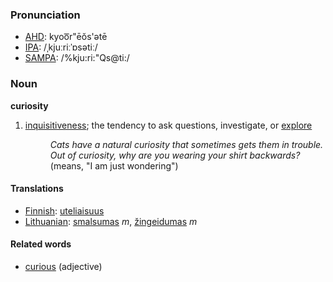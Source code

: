 ===Pronunciation===
*[[w:AHD|AHD]]: kyoo͞r"ēŏs'ətē
*[[w:IPA|IPA]]: /ˌkjuːriːˈɒsətiː/
*[[w:SAMPA|SAMPA]]: /%kju:ri:"Qs@ti:/

===Noun===
'''curiosity'''

#[[inquisitive]]ness; the tendency to ask questions, investigate, or [[explore]]
#:''Cats have a natural curiosity that sometimes gets them in trouble.''
#:''Out of curiosity, why are you wearing your shirt backwards?'' (means, "I am just wondering")

====Translations====
*[[Finnish]]: [[uteliaisuus]]
*[[Lithuanian]]: [[smalsumas]] ''m'', [[žingeidumas]] ''m''

====Related words====
*[[curious]] (adjective)